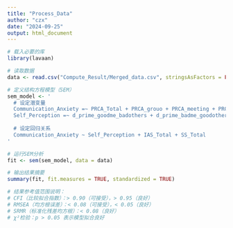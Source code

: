 ```yaml
---
title: "Process_Data"
author: "czx"
date: "2024-09-25"
output: html_document
---
```


```r
# 载入必要的库
library(lavaan)

# 读取数据
data <- read.csv("Compute_Result/Merged_data.csv", stringsAsFactors = FALSE)

# 定义结构方程模型（SEM）
sem_model <- ' 
  # 设定潜变量
  Communication_Anxiety =~ PRCA_Total + PRCA_grouo + PRCA_meeting + PRCA_twopeople + PRCA_public
  Self_Perception =~ d_prime_goodme_badothers + d_prime_badme_goodothers
  
  # 设定回归关系
  Communication_Anxiety ~ Self_Perception + IAS_Total + SS_Total
'

# 运行SEM分析
fit <- sem(sem_model, data = data)

# 输出结果摘要
summary(fit, fit.measures = TRUE, standardized = TRUE)

# 结果参考值范围说明：
# CFI（比较拟合指数）：> 0.90（可接受），> 0.95（良好）
# RMSEA（均方根误差）：< 0.08（可接受），< 0.05（良好）
# SRMR（标准化残差均方根）：< 0.08（良好）
# χ²检验：p > 0.05 表示模型拟合良好

```


